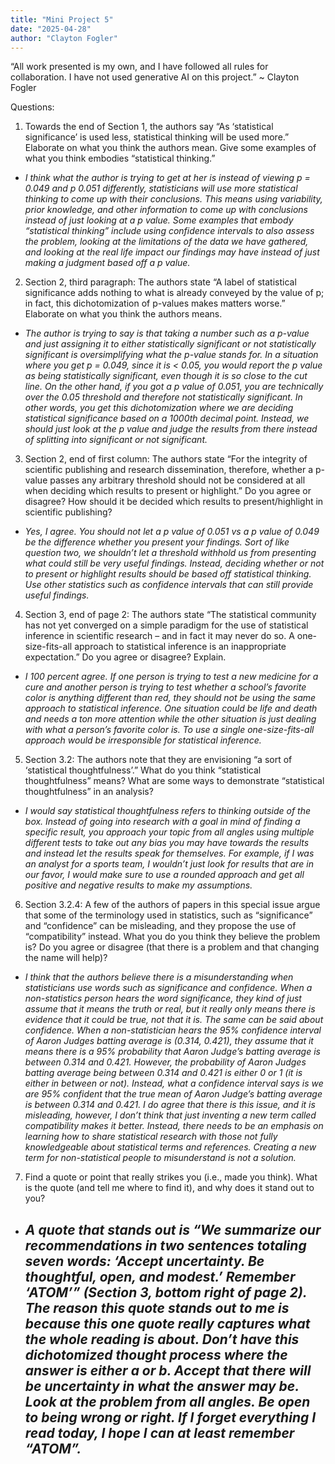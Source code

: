 ```yaml
---
title: "Mini Project 5"
date: "2025-04-28"
author: "Clayton Fogler"
---
```


“All work presented is my own, and I have followed all rules for collaboration. I have not used generative AI on this project.” \~ Clayton Fogler

Questions:

1)  Towards the end of Section 1, the authors say “As ‘statistical significance’ is used less, statistical thinking will be used more.” Elaborate on what you think the authors mean. Give some examples of what you think embodies “statistical thinking.”

-   *I think what the author is trying to get at her is instead of viewing p = 0.049 and p 0.051 differently, statisticians will use more statistical thinking to come up with their conclusions. This means using variability, prior knowledge, and other information to come up with conclusions instead of just looking at a p value. Some examples that embody “statistical thinking” include using confidence intervals to also assess the problem, looking at the limitations of the data we have gathered, and looking at the real life impact our findings may have instead of just making a judgment based off a p value.*

2)  Section 2, third paragraph: The authors state “A label of statistical significance adds nothing to what is already conveyed by the value of p; in fact, this dichotomization of p-values makes matters worse.” Elaborate on what you think the authors means.

-   *The author is trying to say is that taking a number such as a p-value and just assigning it to either statistically significant or not statistically significant is oversimplifying what the p-value stands for. In a situation where you get p = 0.049, since it is \< 0.05, you would report the p value as being statistically significant, even though it is so close to the cut line. On the other hand, if you got a p value of 0.051, you are technically over the 0.05 threshold and therefore not statistically significant. In other words, you get this dichotomization where we are deciding statistical significance based on a 1000th decimal point. Instead, we should just look at the p value and judge the results from there instead of splitting into significant or not significant.*

3)  Section 2, end of first column: The authors state “For the integrity of scientific publishing and research dissemination, therefore, whether a p-value passes any arbitrary threshold should not be considered at all when deciding which results to present or highlight.” Do you agree or disagree? How should it be decided which results to present/highlight in scientific publishing?

-   *Yes, I agree. You should not let a p value of 0.051 vs a p value of 0.049 be the difference whether you present your findings. Sort of like question two, we shouldn't let a threshold withhold us from presenting what could still be very useful findings. Instead, deciding whether or not to present or highlight results should be based off statistical thinking. Use other statistics such as confidence intervals that can still provide useful findings.*

4)  Section 3, end of page 2: The authors state “The statistical community has not yet converged on a simple paradigm for the use of statistical inference in scientific research – and in fact it may never do so. A one-size-fits-all approach to statistical inference is an inappropriate expectation.” Do you agree or disagree? Explain.

-   *I 100 percent agree. If one person is trying to test a new medicine for a cure and another person is trying to test whether a school's favorite color is anything different than red, they should not be using the same approach to statistical inference. One situation could be life and death and needs a ton more attention while the other situation is just dealing with what a person's favorite color is. To use a single one-size-fits-all approach would be irresponsible for statistical inference.*

5)  Section 3.2: The authors note that they are envisioning “a sort of ‘statistical thoughtfulness’.” What do you think “statistical thoughtfulness” means? What are some ways to demonstrate “statistical thoughtfulness” in an analysis?

-   *I would say statistical thoughtfulness refers to thinking outside of the box. Instead of going into research with a goal in mind of finding a specific result, you approach your topic from all angles using multiple different tests to take out any bias you may have towards the results and instead let the results speak for themselves. For example, if I was an analyst for a sports team, I wouldn’t just look for results that are in our favor, I would make sure to use a rounded approach and get all positive and negative results to make my assumptions.*

6)  Section 3.2.4: A few of the authors of papers in this special issue argue that some of the terminology used in statistics, such as “significance” and “confidence” can be misleading, and they propose the use of “compatibility” instead. What you do you think they believe the problem is? Do you agree or disagree (that there is a problem and that changing the name will help)?

-   *I think that the authors believe there is a misunderstanding when statisticians use words such as significance and confidence. When a non-statistics person hears the word significance, they kind of just assume that it means the truth or real, but it really only means there is evidence that it could be true, not that it is. The same can be said about confidence. When a non-statistician hears the 95% confidence interval of Aaron Judges batting average is (0.314, 0.421), they assume that it means there is a 95% probability that Aaron Judge’s batting average is between 0.314 and 0.421. However, the probability of Aaron Judges batting average being between 0.314 and 0.421 is either 0 or 1 (it is either in between or not). Instead, what a confidence interval says is we are 95% confident that the true mean of Aaron Judge’s batting average is between 0.314 and 0.421. I do agree that there is this issue, and it is misleading, however, I don’t think that just inventing a new term called compatibility makes it better. Instead, there needs to be an emphasis on learning how to share statistical research with those not fully knowledgeable about statistical terms and references. Creating a new term for non-statistical people to misunderstand is not a solution.*

7)  Find a quote or point that really strikes you (i.e., made you think). What is the quote (and tell me where to find it), and why does it stand out to you?

-   

    ## *A quote that stands out is “We summarize our recommendations in two sentences totaling seven words: ‘Accept uncertainty. Be thoughtful, open, and modest.’ Remember ‘ATOM’” (Section 3, bottom right of page 2). The reason this quote stands out to me is because this one quote really captures what the whole reading is about. Don’t have this dichotomized thought process where the answer is either a or b. Accept that there will be uncertainty in what the answer may be. Look at the problem from all angles. Be open to being wrong or right. If I forget everything I read today, I hope I can at least remember “ATOM”.*
